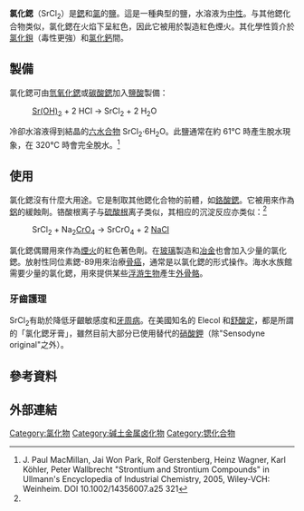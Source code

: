 {{Chembox
|   Name = 氯化鍶
|   ImageFile = 
<!-- | ImageSize = 100px -->
|   ImageName = 六水合氯化鍶
|   ImageFile1 = Strontium chloride hexahydrate.jpg
<!-- | ImageSize1 = 150px  -->
|   ImageName1 = 氯化鍶
|   OtherNames = 氯化鍶(II)
| Section1 = {{Chembox Identifiers
| CASNo = 10476-85-4
| CASNo_Comment =  無水
| CASNo_Ref = {{cascite|correct|CAS}}
| CASNo1 = 10025-70-4
| CASNo1_Comment =  六水合物
| CASNo1_Ref = {{cascite|correct|??}}
|    EINECS  =  
|    RTECS  =  
|  ChemSpiderID_Ref  = {{chemspidercite|correct|chemspider}}|  ChemSpiderID  =  55440
|  UNII_Ref  = {{fdacite|correct|FDA}}|  UNII  =  EKE8PS9J6Z
|  ChEBI_Ref  = {{ebicite|correct|EBI}}|  ChEBI  =  36383
|  ChEMBL_Ref  = {{ebicite|changed|EBI}}|  ChEMBL  =  2219640
|  SMILES  =  [Sr+2].[Cl-].[Cl-]
|  StdInChI_Ref  = {{stdinchicite|correct|chemspider}}|  StdInChI  =  1S/2ClH.Sr/h2*1H;/q;;+2/p-2
|  StdInChIKey_Ref  = {{stdinchicite|correct|chemspider}}|  StdInChIKey  =  AHBGXTDRMVNFER-UHFFFAOYSA-L
|  InChIKey1  =  AHBGXTDRMVNFER-UHFFFAOYSA-L
|  PubChem  =  61520
|  InChI  =  1S/2ClH.Sr/h2*1H;/q;;+2/p-2
}}
| Section2 = {{Chembox Properties
|   Formula = SrCl<sub>2</sub>
|   MolarMass = 158.53 g/mol （無水）<br />266.62 g/mol （六水合）
|   Appearance = 白色結晶固體
|   Density = （無水，單斜） 3.052 g/cm<sup>3</sup><br />（二水合） 1.672 g/cm³<br />（六水合） 1.930 g/cm³
|   Solubility = [[水分子|水]]：53.8 g/100 cm³ (20 °C)<br />[[乙醇|乙醇]]：略溶<br />[[丙酮|丙酮]]：略溶
|   MeltingPt = 874 °C (1147 [[絕對溫度|K]])
|   BoilingPt = 1250 °C (1520 [[絕對溫度|K]])
|   pKa = 
  }}
| Section3 = {{Chembox Structure
|   MolShape = 
|   Dipole = 
  }}
| Section7 = {{Chembox Hazards
|   ExternalMSDS =
|   EUClass = 
|   RPhrases = 
|   SPhrases = 
  }}
| Section8 = {{Chembox Related
|   OtherCpds = [[氟化鍶|氟化鍶]]，[[溴化鍶|溴化鍶]]，[[碘化鍶|碘化鍶]]，[[氯化鈣|氯化鈣]]，[[氯化鋇|氯化鋇]]
  }}
}}

'''氯化鍶'''（SrCl<sub>2</sub>）是[[鍶|鍶]]和[[氯|氯]]的[[氯化钠|鹽]]。這是一種典型的鹽，水溶液为[[pH值|中性]]。与其他鍶化合物类似，氯化鍶在火焰下呈紅色，因此它被用於製造紅色煙火。其化學性質介於[[氯化鋇|氯化鋇]]（毒性更強）和[[氯化鈣|氯化鈣]]間。

== 製備 ==
氯化鍶可由[[氫氧化鍶|氫氧化鍶]]或[[碳酸鍶|碳酸鍶]]加入[[鹽酸|鹽酸]]製備：
:[[氫氧化鍶|Sr(OH)<sub>2</sub>]] + 2 HCl → SrCl<sub>2</sub> + 2 H<sub>2</sub>O
冷卻水溶液得到結晶的[[水合物|六水合物]] SrCl<sub>2</sub>·6H<sub>2</sub>O。此鹽通常在約 61°C 時產生脫水現象，在 320°C 時會完全脫水。<ref name=Ullmann>J. Paul MacMillan, Jai Won Park, Rolf Gerstenberg, Heinz Wagner, Karl Köhler, Peter Wallbrecht "Strontium and Strontium Compounds" in Ullmann's Encyclopedia of Industrial Chemistry, 2005, Wiley-VCH: Weinheim. DOI 10.1002/14356007.a25 321</ref>

== 使用 ==
氯化鍶沒有什麼大用途。它是制取其他鍶化合物的前體，如[[鉻酸鍶|鉻酸鍶]]。它被用來作為[[鋁|鋁]]的緩蝕劑。铬酸根离子与[[硫酸根|硫酸根]]离子类似，其相应的沉淀反应亦类似：<ref name=Ullmann/>
:SrCl<sub>2</sub> + Na<sub>2</sub>[[铬酸根|CrO<sub>4</sub>]] → SrCrO<sub>4</sub> + 2 [[氯化鈉|NaCl]]
氯化鍶偶爾用來作為[[煙花|煙火]]的紅色著色劑。在[[玻璃|玻璃]]製造和[[冶金|冶金]]也會加入少量的氯化鍶。放射性同位素鍶-89用來治療[[骨癌|骨癌]]，通常是以氯化鍶的形式操作。海水水族館需要少量的氯化鍶，用來提供某些[[浮游生物|浮游生物]]產生[[外骨骼|外骨骼]]。

=== 牙齒護理 ===
SrCl<sub>2</sub>有助於降低牙齦敏感度和[[牙周病|牙周病]]。在美國知名的 Elecol 和[[舒酸定|舒酸定]]，都是所謂的「氯化鍶牙膏」，雖然目前大部分已使用替代的[[硝酸鉀|硝酸鉀]]（除"Sensodyne original"之外）。

== 參考資料 ==
<references/> 
== 外部連結 ==

{{鍶化合物}}
{{氯化物}}
{{Authority control}}
[[Category:氯化物|Category:氯化物]]
[[Category:碱土金属卤化物|Category:碱土金属卤化物]]
[[Category:锶化合物|Category:锶化合物]]